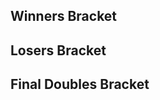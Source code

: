 {{DISPLAYTITLE:SoCal Colosseum #8: Doubles Bracket}}{{SetGame|melee}}
{{tabs static
|name1=Overview
|link1=SoCal Colosseum/8
|name2=Singles Pools
|link2=SoCal Colosseum/8/Singles Pools
|name3=Singles Bracket
|link3=SoCal Colosseum/8/Singles Bracket
|name4=Doubles Bracket
|link4=SoCal Colosseum/8/Doubles Bracket
|This=4
}}
==Winners Bracket==
{{32DEDoublesWBracketA
<!-- ROUND 1 -->
|r1m1t1p1=Pajama Sam |r1m1t1p1flag=us
|r1m1t1p2=ARMY |r1m1t1p2flag=us |r1m1t1score={{win}}
|r1m1t2p1=Bye |r1m1t2p1flag=
|r1m1t2p2=Bye |r1m1t2p2flag= |r1m1t2score=
|r1m1win=1

|r1m2t1p1=Whistle Boi |r1m2t1p1flag=us
|r1m2t1p2=CR3M |r1m2t1p2flag=us |r1m2t1score=1
|r1m2t2p1=Munkey |r1m2t2p1flag=us
|r1m2t2p2=Koryean |r1m2t2p2flag=us |r1m2t2score=2
|r1m2win=2

|r1m3t1p1=dankrooster |r1m3t1p1flag=us
|r1m3t1p2=Sergio |r1m3t1p2flag=us |r1m3t1score={{win}}
|r1m3t2p1=Bye |r1m3t2p1flag=
|r1m3t2p2=Bye |r1m3t2p2flag= |r1m3t2score=
|r1m3win=1

|r1m4t1p1=SoySauS |r1m4t1p1flag=us
|r1m4t1p2=jubby |r1m4t1p2flag=us |r1m4t1score={{win}}
|r1m4t2p1=Bye |r1m4t2p1flag=
|r1m4t2p2=Bye |r1m4t2p2flag= |r1m4t2score=
|r1m4win=1

|r1m5t1p1=Andymosity |r1m5t1p1flag=us
|r1m5t1p2=Tapez |r1m5t1p2flag=us |r1m5t1score={{win}}
|r1m5t2p1=Bye |r1m5t2p1flag=
|r1m5t2p2=Bye |r1m5t2p2flag= |r1m5t2score=
|r1m5win=1

|r1m6t1p1=frosty |r1m6t1p1flag=us
|r1m6t1p2=JayyDough |r1m6t1p2flag=us |r1m6t1score={{win}}
|r1m6t2p1=Bye |r1m6t2p1flag=
|r1m6t2p2=Bye |r1m6t2p2flag= |r1m6t2score=
|r1m6win=1

|r1m7t1p1=Noire |r1m7t1p1flag=us
|r1m7t1p2=Videowaffles |r1m7t1p2flag=us |r1m7t1score={{win}}
|r1m7t2p1=Bye |r1m7t2p1flag=
|r1m7t2p2=Bye |r1m7t2p2flag= |r1m7t2score=
|r1m7win=1

|r1m8t1p1=Fire |r1m8t1p1flag=us
|r1m8t1p2=Posh |r1m8t1p2flag=us |r1m8t1score={{win}}
|r1m8t2p1=Bye |r1m8t2p1flag=
|r1m8t2p2=Bye |r1m8t2p2flag= |r1m8t2score=
|r1m8win=1

|r1m9t1p1=Captain Faceroll |r1m9t1p1flag=us
|r1m9t1p2=PsychoMidget |r1m9t1p2flag=us |r1m9t1score={{win}}
|r1m9t2p1=Bye |r1m9t2p1flag=
|r1m9t2p2=Bye |r1m9t2p2flag= |r1m9t2score=
|r1m9win=1

|r1m10t1p1=Kalabar |r1m10t1p1flag=us
|r1m10t1p2=Gneiss |r1m10t1p2flag=us |r1m10t1score=0
|r1m10t2p1=Scoolice |r1m10t2p1flag=us
|r1m10t2p2=Vorpal |r1m10t2p2flag=us |r1m10t2score=2
|r1m10win=2

|r1m11t1p1=dinner |r1m11t1p1flag=us
|r1m11t1p2=Foxnard |r1m11t1p2flag= |r1m11t1score={{win}}
|r1m11t2p1=Bye |r1m11t2p1flag=
|r1m11t2p2=Bye |r1m11t2p2flag= |r1m11t2score=
|r1m11win=1

|r1m12t1p1=Opponent |r1m12t1p1flag=us
|r1m12t1p2=Boy |r1m12t1p2flag=us |r1m12t1score={{win}}
|r1m12t2p1=Bye |r1m12t2p1flag=
|r1m12t2p2=Bye |r1m12t2p2flag= |r1m12t2score=
|r1m12win=1

|r1m13t1p1=Vavez |r1m13t1p1flag=us
|r1m13t1p2=Dilla |r1m13t1p2flag=us |r1m13t1score={{win}}
|r1m13t2p1=Bye |r1m13t2p1flag=
|r1m13t2p2=Bye |r1m13t2p2flag= |r1m13t2score=
|r1m13win=1

|r1m14t1p1=RagingCherry |r1m14t1p1flag=us
|r1m14t1p2=Seshy |r1m14t1p2flag=us |r1m14t1score=0
|r1m14t2p1=Kyza |r1m14t2p1flag=us
|r1m14t2p2=PeachIcedT |r1m14t2p2flag=us |r1m14t2score=2
|r1m14win=2

|r1m15t1p1=Daddy |r1m15t1p1flag=us
|r1m15t1p2=Jace |r1m15t1p2flag=us |r1m15t1score={{win}}
|r1m15t2p1=Bye |r1m15t2p1flag=
|r1m15t2p2=Bye |r1m15t2p2flag= |r1m15t2score=
|r1m15win=1

|r1m16t1p1=AmericanDragon DavidChong |r1m16t1p1flag=us
|r1m16t1p2=Slime |r1m16t1p2flag=us |r1m16t1score={{win}}
|r1m16t2p1=Bye |r1m16t2p1flag=
|r1m16t2p2=Bye |r1m16t2p2flag= |r1m16t2score=
|r1m16win=1

<!-- ROUND 2 -->
|r2m1t1p1=Pajama Sam |r2m1t1p1flag=us
|r2m1t1p2=ARMY |r2m1t1p2flag=us |r2m1t1score=2
|r2m1t2p1=Munkey |r2m1t2p1flag=us
|r2m1t2p2=Koryean |r2m1t2p2flag=us |r2m1t2score=0
|r2m1win=1

|r2m2t1p1=dankrooster |r2m2t1p1flag=us
|r2m2t1p2=Sergio |r2m2t1p2flag=us |r2m2t1score=2
|r2m2t2p1=SoySauS |r2m2t2p1flag=us
|r2m2t2p2=jubby |r2m2t2p2flag=us |r2m2t2score=0
|r2m2win=1

|r2m3t1p1=Andymosity |r2m3t1p1flag=us
|r2m3t1p2=Tapez |r2m3t1p2flag=us |r2m3t1score=2
|r2m3t2p1=frosty |r2m3t2p1flag=us
|r2m3t2p2=JayyDough |r2m3t2p2flag=us |r2m3t2score=0
|r2m3win=1

|r2m4t1p1=Noire |r2m4t1p1flag=us
|r2m4t1p2=Videowaffles |r2m4t1p2flag=us |r2m4t1score=2
|r2m4t2p1=Fire |r2m4t2p1flag=us
|r2m4t2p2=Posh |r2m4t2p2flag=us |r2m4t2score=0
|r2m4win=1

|r2m5t1p1=Captain Faceroll |r2m5t1p1flag=us
|r2m5t1p2=PsychoMidget |r2m5t1p2flag=us |r2m5t1score=2
|r2m5t2p1=Scoolice |r2m5t2p1flag=us
|r2m5t2p2=Vorpal |r2m5t2p2flag=us |r2m5t2score=0
|r2m5win=1

|r2m6t1p1=dinner |r2m6t1p1flag=us
|r2m6t1p2=Foxnard |r2m6t1p2flag= |r2m6t1score=2
|r2m6t2p1=Opponent |r2m6t2p1flag=us
|r2m6t2p2=Boy |r2m6t2p2flag=us |r2m6t2score=0
|r2m6win=1

|r2m7t1p1=Vavez |r2m7t1p1flag=us
|r2m7t1p2=Dilla |r2m7t1p2flag=us |r2m7t1score=2
|r2m7t2p1=Kyza |r2m7t2p1flag=us
|r2m7t2p2=PeachIcedT |r2m7t2p2flag=us |r2m7t2score=0
|r2m7win=1

|r2m8t1p1=Daddy |r2m8t1p1flag=us
|r2m8t1p2=Jace |r2m8t1p2flag=us |r2m8t1score=2
|r2m8t2p1=AmericanDragon DavidChong |r2m8t2p1flag=us
|r2m8t2p2=Slime |r2m8t2p2flag=us |r2m8t2score=0
|r2m8win=1

<!-- ROUND 3 -->
|r3m1t1p1=Pajama Sam |r3m1t1p1flag=us
|r3m1t1p2=ARMY |r3m1t1p2flag=us |r3m1t1score=2
|r3m1t2p1=dankrooster |r3m1t2p1flag=us
|r3m1t2p2=Sergio |r3m1t2p2flag=us |r3m1t2score=0
|r3m1win=1

|r3m2t1p1=Andymosity |r3m2t1p1flag=us
|r3m2t1p2=Tapez |r3m2t1p2flag=us |r3m2t1score=2
|r3m2t2p1=Noire |r3m2t2p1flag=us
|r3m2t2p2=Videowaffles |r3m2t2p2flag=us |r3m2t2score=1
|r3m2win=1

|r3m3t1p1=Captain Faceroll |r3m3t1p1flag=us
|r3m3t1p2=PsychoMidget |r3m3t1p2flag=us |r3m3t1score=2
|r3m3t2p1=dinner |r3m3t2p1flag=us
|r3m3t2p2=Foxnard |r3m3t2p2flag= |r3m3t2score=0
|r3m3win=1

|r3m4t1p1=Vavez |r3m4t1p1flag=us
|r3m4t1p2=Dilla |r3m4t1p2flag=us |r3m4t1score=2
|r3m4t2p1=Daddy |r3m4t2p1flag=us
|r3m4t2p2=Jace |r3m4t2p2flag=us |r3m4t2score=0
|r3m4win=1

<!-- ROUND 4 -->
|r4m1t1p1=Pajama Sam |r4m1t1p1flag=us
|r4m1t1p2=ARMY |r4m1t1p2flag=us |r4m1t1score=2
|r4m1t2p1=Andymosity |r4m1t2p1flag=us
|r4m1t2p2=Tapez |r4m1t2p2flag=us |r4m1t2score=3
|r4m1win=2

|r4m2t1p1=Captain Faceroll |r4m2t1p1flag=us
|r4m2t1p2=PsychoMidget |r4m2t1p2flag=us |r4m2t1score=3
|r4m2t2p1=Vavez |r4m2t2p1flag=us
|r4m2t2p2=Dilla |r4m2t2p2flag=us |r4m2t2score=0
|r4m2win=1
}}
==Losers Bracket==
{{24DEDoublesLBracketSmwA
|tourneylink=SoCal Colosseum/8
|tourneyname=SoCal Colosseum #8
|l1placement=17-19
|l2placement=13-16
|l3placement=9-12
|l4placement=7-8
|l5placement=5-6
|column-width=160

<!-- ROUND 1 -->
|l1m1t1p1=AmericanDragon DavidChong |l1m1t1p1flag=us
|l1m1t1p2=Slime |l1m1t1p2flag=us |l1m1t1score=2
|l1m1t2p1=Whistle Boi |l1m1t2p1flag=us
|l1m1t2p2=CR3M |l1m1t2p2flag=us |l1m1t2score=0
|l1m1win=1

|l1m2t1p1=Kyza |l1m2t1p1flag=us
|l1m2t1p2=PeachIcedT |l1m2t1p2flag=us |l1m2t1score={{win}}
|l1m2t2p1=Bye |l1m2t2p1flag=
|l1m2t2p2=Bye |l1m2t2p2flag= |l1m2t2score=
|l1m2win=1

|l1m3t1p1=Opponent |l1m3t1p1flag=us
|l1m3t1p2=Boy |l1m3t1p2flag=us |l1m3t1score={{win}}
|l1m3t2p1=Bye |l1m3t2p1flag=
|l1m3t2p2=Bye |l1m3t2p2flag= |l1m3t2score=
|l1m3win=1

|l1m4t1p1=Scoolice |l1m4t1p1flag=us
|l1m4t1p2=Vorpal |l1m4t1p2flag=us |l1m4t1score={{win}}
|l1m4t2p1=Bye |l1m4t2p1flag=
|l1m4t2p2=Bye |l1m4t2p2flag= |l1m4t2score=
|l1m4win=1

|l1m5t1p1=Fire |l1m5t1p1flag=us
|l1m5t1p2=Posh |l1m5t1p2flag=us |l1m5t1score=2
|l1m5t2p1=Kalabar |l1m5t2p1flag=us
|l1m5t2p2=Gneiss |l1m5t2p2flag=us |l1m5t2score=0
|l1m5win=1

|l1m6t1p1=frosty |l1m6t1p1flag=us
|l1m6t1p2=JayyDough |l1m6t1p2flag=us |l1m6t1score={{win}}
|l1m6t2p1=Bye |l1m6t2p1flag=
|l1m6t2p2=Bye |l1m6t2p2flag= |l1m6t2score=
|l1m6win=1

|l1m7t1p1=SoySauS |l1m7t1p1flag=us
|l1m7t1p2=jubby |l1m7t1p2flag=us |l1m7t1score=1
|l1m7t2p1=RagingCherry |l1m7t2p1flag=us
|l1m7t2p2=Seshy |l1m7t2p2flag=us |l1m7t2score=2
|l1m7win=2

|l1m8t1p1=Munkey |l1m8t1p1flag=us
|l1m8t1p2=Koryean |l1m8t1p2flag=us |l1m8t1score={{win}}
|l1m8t2p1=Bye |l1m8t2p1flag=
|l1m8t2p2=Bye |l1m8t2p2flag= |l1m8t2score=
|l1m8win=1

<!-- ROUND 2 -->
|l2m1t1p1=AmericanDragon DavidChong |l2m1t1p1flag=us
|l2m1t1p2=Slime |l2m1t1p2flag=us |l2m1t1score=1
|l2m1t2p1=Kyza |l2m1t2p1flag=us
|l2m1t2p2=PeachIcedT |l2m1t2p2flag=us |l2m1t2score=2
|l2m1win=2

|l2m2t1p1=Opponent |l2m2t1p1flag=us
|l2m2t1p2=Boy |l2m2t1p2flag=us |l2m2t1score=2
|l2m2t2p1=Scoolice |l2m2t2p1flag=us
|l2m2t2p2=Vorpal |l2m2t2p2flag=us |l2m2t2score=1
|l2m2win=1

|l2m3t1p1=Fire |l2m3t1p1flag=us
|l2m3t1p2=Posh |l2m3t1p2flag=us |l2m3t1score=0
|l2m3t2p1=frosty |l2m3t2p1flag=us
|l2m3t2p2=JayyDough |l2m3t2p2flag=us |l2m3t2score=2
|l2m3win=2

|l2m4t1p1=RagingCherry |l2m4t1p1flag=us
|l2m4t1p2=Seshy |l2m4t1p2flag=us |l2m4t1score=2
|l2m4t2p1=Munkey |l2m4t2p1flag=us
|l2m4t2p2=Koryean |l2m4t2p2flag=us |l2m4t2score=0
|l2m4win=1

<!-- ROUND 3 -->
|l3m1t1p1=Noire |l3m1t1p1flag=us
|l3m1t1p2=Videowaffles |l3m1t1p2flag=us |l3m1t1score=2
|l3m1t2p1=Kyza |l3m1t2p1flag=us
|l3m1t2p2=PeachIcedT |l3m1t2p2flag=us |l3m1t2score=0
|l3m1win=1

|l3m2t1p1=dankrooster |l3m2t1p1flag=us
|l3m2t1p2=Sergio |l3m2t1p2flag=us |l3m2t1score=2
|l3m2t2p1=Opponent |l3m2t2p1flag=us
|l3m2t2p2=Boy |l3m2t2p2flag=us |l3m2t2score=0
|l3m2win=1

|l3m3t1p1=Daddy |l3m3t1p1flag=us
|l3m3t1p2=Jace |l3m3t1p2flag=us |l3m3t1score=2
|l3m3t2p1=frosty |l3m3t2p1flag=us
|l3m3t2p2=JayyDough |l3m3t2p2flag=us |l3m3t2score=0
|l3m3win=1

|l3m4t1p1=dinner |l3m4t1p1flag=us
|l3m4t1p2=Foxnard |l3m4t1p2flag= |l3m4t1score=2
|l3m4t2p1=RagingCherry |l3m4t2p1flag=us
|l3m4t2p2=Seshy |l3m4t2p2flag=us |l3m4t2score=1
|l3m4win=1

<!-- ROUND 4 -->
|l4m1t1p1=Noire |l4m1t1p1flag=us
|l4m1t1p2=Videowaffles |l4m1t1p2flag=us |l4m1t1score=2
|l4m1t2p1=dankrooster |l4m1t2p1flag=us
|l4m1t2p2=Sergio |l4m1t2p2flag=us |l4m1t2score=1
|l4m1win=1

|l4m2t1p1=Daddy |l4m2t1p1flag=us
|l4m2t1p2=Jace |l4m2t1p2flag=us |l4m2t1score=0
|l4m2t2p1=dinner |l4m2t2p1flag=us
|l4m2t2p2=Foxnard |l4m2t2p2flag= |l4m2t2score=2
|l4m2win=2

<!-- ROUND 5 -->
|l5m1t1p1=Vavez |l5m1t1p1flag=us
|l5m1t1p2=Dilla |l5m1t1p2flag=us |l5m1t1score=2
|l5m1t2p1=Noire |l5m1t2p1flag=us
|l5m1t2p2=Videowaffles |l5m1t2p2flag=us |l5m1t2score=0
|l5m1win=1

|l5m2t1p1=Pajama Sam |l5m2t1p1flag=us
|l5m2t1p2=ARMY |l5m2t1p2flag=us |l5m2t1score=0
|l5m2t2p1=dinner |l5m2t2p1flag=us
|l5m2t2p2=Foxnard |l5m2t2p2flag= |l5m2t2score=2
|l5m2win=2
}}
<onlyinclude>
==Final Doubles Bracket==
{{DEFinalDoublesSmwBracket
|tourneylink=SoCal Colosseum/8
|tourneyname=SoCal Colosseum #8
|l1placement=4
|r2placement=3
|r3loserplacement=2
|r3winnerplacement=1
|column-width=160

<!-- FROM WINNERS -->
|r1m1t1p1=Andymosity |r1m1t1p1flag=us
|r1m1t1p2=Tapez |r1m1t1p2flag=us |r1m1t1score=0
|r1m1t2p1=Captain Faceroll |r1m1t2p1flag=us
|r1m1t2p2=PsychoMidget |r1m1t2p2flag=us |r1m1t2score=3
|r1m1win=2

<!-- FROM LOSERS -->
|l1m1t1p1=Vavez |l1m1t1p1flag=us
|l1m1t1p2=Dilla |l1m1t1p2flag=us |l1m1t1score=3
|l1m1t2p1=dinner |l1m1t2p1flag=us
|l1m1t2p2=Foxnard |l1m1t2p2flag= |l1m1t2score=0
|l1m1win=1

<!-- LOSERS FINALS -->
|r2m1t1p1=Andymosity |r2m1t1p1flag=us
|r2m1t1p2=Tapez |r2m1t1p2flag=us |r2m1t1score=3
|r2m1t2p1=Vavez |r2m1t2p1flag=us
|r2m1t2p2=Dilla |r2m1t2p2flag=us |r2m1t2score=1
|r2m1win=1

<!-- GRAND FINALS -->
|r3m1t1p1=Captain Faceroll |r3m1t1p1flag=us
|r3m1t1p2=PsychoMidget |r3m1t1p2flag=us |r3m1t1score=3
|r3m1t2p1=Andymosity |r3m1t2p1flag=us
|r3m1t2p2=Tapez |r3m1t2p2flag=us |r3m1t2score=0
|r3m1win=1
}}
</onlyinclude>
